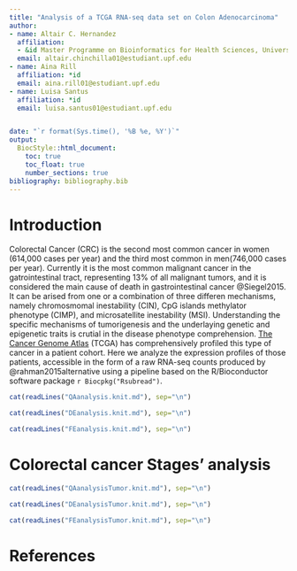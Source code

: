 ```yaml
---
title: "Analysis of a TCGA RNA-seq data set on Colon Adenocarcinoma"
author:
- name: Altair C. Hernandez
  affiliation:
  - &id Master Programme on Bioinformatics for Health Sciences, Universitat Pompeu Fabra,   Barcelona, Spain
  email: altair.chinchilla01@estudiant.upf.edu
- name: Aina Rill
  affiliation: *id
  email: aina.rill01@estudiant.upf.edu
- name: Luisa Santus
  affiliation: *id
  email: luisa.santus01@estudiant.upf.edu


date: "`r format(Sys.time(), '%B %e, %Y')`"
output: 
  BiocStyle::html_document:
    toc: true
    toc_float: true
    number_sections: true
bibliography: bibliography.bib
---
```


# Introduction

Colorectal Cancer (CRC) is the second most common cancer in women (614,000 cases per year) 
and the third most common in men(746,000 cases per year). Currently it is the most common 
malignant cancer in the gatrointestinal tract, representing 13\% of all malignant tumors, 
and it is considered the main cause of death in gastrointestinal cancer @Siegel2015.
It can be arised from one or a combination of three differen mechanisms, namely chromosmomal 
inestability (CIN), CpG islands methylator phenotype (CIMP), and microsatellite inestability (MSI). 
Understanding the specific mechanisms of tumorigenesis and the underlaying genetic and epigenetic
traits is crutial in the disease phenotype comprehension. [The Cancer Genome Atlas](https://www.cancer.gov/about-nci/organization/ccg/research/structural-genomics/tcga) (TCGA) has comprehensively profiled this type of cancer in a patient cohort. Here we analyze the expression profiles of those
patients, accessible in the form of a raw RNA-seq counts produced by
@rahman2015alternative using a pipeline based on the R/Bioconductor
software package `r Biocpkg("Rsubread")`.



```r
cat(readLines("QAanalysis.knit.md"), sep="\n")
```

```r
cat(readLines("DEanalysis.knit.md"), sep="\n")
```

```r
cat(readLines("FEanalysis.knit.md"), sep="\n")
```

# Colorectal cancer Stages' analysis

```r
cat(readLines("QAanalysisTumor.knit.md"), sep="\n")
```

```r
cat(readLines("DEanalysisTumor.knit.md"), sep="\n")
```

```r
cat(readLines("FEanalysisTumor.knit.md"), sep="\n")
```

# References
